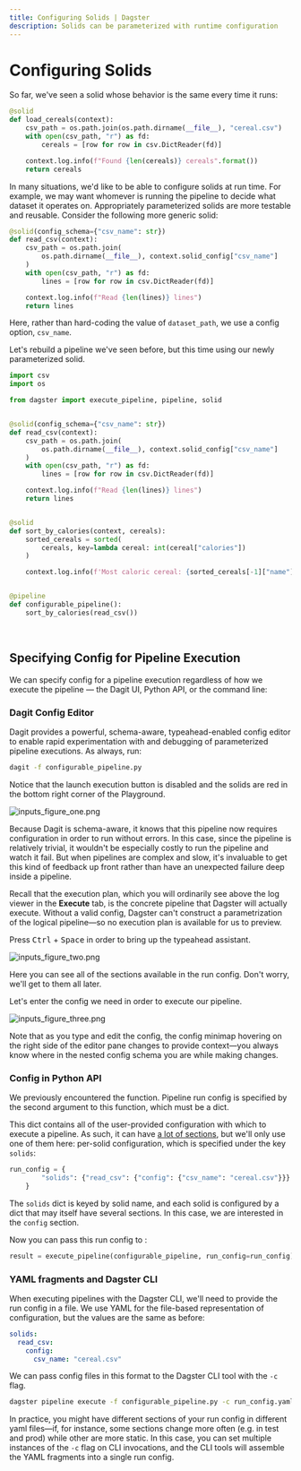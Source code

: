 ```yaml
---
title: Configuring Solids | Dagster
description: Solids can be parameterized with runtime configuration
---
```


# Configuring Solids

<CodeReferenceLink filePath="examples/docs_snippets/docs_snippets/intro_tutorial/basics/configuring_solids/" />

So far, we've seen a solid whose behavior is the same every time it runs:

```python file=/intro_tutorial/basics/configuring_solids/read_csv.py startafter=start_load_cereals_marker endbefore=end_load_cereals_marker
@solid
def load_cereals(context):
    csv_path = os.path.join(os.path.dirname(__file__), "cereal.csv")
    with open(csv_path, "r") as fd:
        cereals = [row for row in csv.DictReader(fd)]

    context.log.info(f"Found {len(cereals)} cereals".format())
    return cereals
```

In many situations, we'd like to be able to configure solids at run time. For example, we may want
whomever is running the pipeline to decide what dataset it operates on. Appropriately
parameterized solids are more testable and reusable. Consider the following more generic solid:

```python file=/intro_tutorial/basics/configuring_solids/read_csv.py startafter=start_read_csv_marker endbefore=end_read_csv_marker
@solid(config_schema={"csv_name": str})
def read_csv(context):
    csv_path = os.path.join(
        os.path.dirname(__file__), context.solid_config["csv_name"]
    )
    with open(csv_path, "r") as fd:
        lines = [row for row in csv.DictReader(fd)]

    context.log.info(f"Read {len(lines)} lines")
    return lines
```

Here, rather than hard-coding the value of `dataset_path`, we use a config option, `csv_name`.

Let's rebuild a pipeline we've seen before, but this time using our newly parameterized solid.

```python file=/intro_tutorial/basics/configuring_solids/configurable_pipeline.py startafter=start_pipeline_marker endbefore=end_pipeline_marker
import csv
import os

from dagster import execute_pipeline, pipeline, solid


@solid(config_schema={"csv_name": str})
def read_csv(context):
    csv_path = os.path.join(
        os.path.dirname(__file__), context.solid_config["csv_name"]
    )
    with open(csv_path, "r") as fd:
        lines = [row for row in csv.DictReader(fd)]

    context.log.info(f"Read {len(lines)} lines")
    return lines


@solid
def sort_by_calories(context, cereals):
    sorted_cereals = sorted(
        cereals, key=lambda cereal: int(cereal["calories"])
    )

    context.log.info(f'Most caloric cereal: {sorted_cereals[-1]["name"]}')


@pipeline
def configurable_pipeline():
    sort_by_calories(read_csv())
```

<br />

## Specifying Config for Pipeline Execution

We can specify config for a pipeline execution regardless of how we execute the
pipeline — the Dagit UI, Python API, or the command line:

### Dagit Config Editor

Dagit provides a powerful, schema-aware, typeahead-enabled config editor to enable rapid
experimentation with and debugging of parameterized pipeline executions. As always, run:

```bash
dagit -f configurable_pipeline.py
```

Notice that the launch execution button is disabled and the solids are red in the bottom right corner of the Playground.

![inputs_figure_one.png](/images/tutorial/inputs_figure_one.png)

Because Dagit is schema-aware, it knows that this pipeline now requires configuration in order to
run without errors. In this case, since the pipeline is relatively trivial, it wouldn't be
especially costly to run the pipeline and watch it fail. But when pipelines are complex and slow,
it's invaluable to get this kind of feedback up front rather than have an unexpected failure deep
inside a pipeline.

Recall that the execution plan, which you will ordinarily see above the log viewer in the
**Execute** tab, is the concrete pipeline that Dagster will actually execute. Without a valid
config, Dagster can't construct a parametrization of the logical pipeline—so no execution plan
is available for us to preview.

Press <kbd>Ctrl</kbd> + <kbd>Space</kbd> in order to bring up the typeahead assistant.

![inputs_figure_two.png](/images/tutorial/inputs_figure_two.png)

Here you can see all of the sections available in the run config. Don't worry, we'll get to them all
later.

Let's enter the config we need in order to execute our pipeline.

![inputs_figure_three.png](/images/tutorial/inputs_figure_three.png)

Note that as you type and edit the config, the config minimap hovering on the right side of the
editor pane changes to provide context—you always know where in the nested config schema
you are while making changes.

### Config in Python API

We previously encountered the <PyObject module="dagster" object="execute_pipeline"
displayText="execute_pipeline()" />function. Pipeline run config is specified by the second
argument to this function, which must be a dict.

This dict contains all of the user-provided configuration with which to execute a pipeline. As such,
it can have [a lot of sections](/\_apidocs/execution), but we'll only use one of
them here: per-solid configuration, which is specified under the key `solids`:

```python file=/intro_tutorial/basics/configuring_solids/configurable_pipeline.py startafter=start_run_config_marker endbefore=end_run_config_marker
run_config = {
        "solids": {"read_csv": {"config": {"csv_name": "cereal.csv"}}}
    }
```

The `solids` dict is keyed by solid name, and each solid is configured by a dict that may itself
have several sections. In this case, we are interested in the `config` section.

Now you can pass this run config to <PyObject module="dagster" object="execute_pipeline"
displayText="execute_pipeline()" />:

```python file=/intro_tutorial/basics/configuring_solids/configurable_pipeline.py startafter=start_execute_marker endbefore=end_execute_marker
result = execute_pipeline(configurable_pipeline, run_config=run_config)
```

### YAML fragments and Dagster CLI

When executing pipelines with the Dagster CLI, we'll need to provide the run config in a file. We
use YAML for the file-based representation of configuration, but the values are the same as before:

```yaml file=/intro_tutorial/basics/configuring_solids/run_config.yaml
solids:
  read_csv:
    config:
      csv_name: "cereal.csv"
```

We can pass config files in this format to the Dagster CLI tool with the `-c` flag.

```bash
dagster pipeline execute -f configurable_pipeline.py -c run_config.yaml
```

In practice, you might have different sections of your run config in different yaml files—if,
for instance, some sections change more often (e.g. in test and prod) while other are more static.
In this case, you can set multiple instances of the `-c` flag on CLI invocations, and the CLI tools
will assemble the YAML fragments into a single run config.
